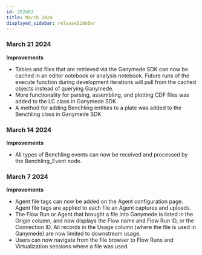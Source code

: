 ```yaml
---
id: 202403
title: March 2024
displayed_sidebar: releaseSideBar
---
```


### March 21 2024
**Improvements**
- Tables and files that are retrieved via the Ganymede SDK can now be cached in an editor notebook or analysis notebook. Future runs of the execute function during development iterations will pull from the cached objects instead of querying Ganymede.
- More functionality for parsing, assembling, and plotting CDF files was added to the LC class in Ganymede SDK.
- A method for adding Benchling entities to a plate was added to the Benchling class in Ganymede SDK.


### March 14 2024
**Improvements**
- All types of Benchling events can now be received and processed by the Benchling_Event node.

### March 7 2024
**Improvements**
- Agent file tags can now be added on the Agent configuration page. Agent file tags are applied to each file an Agent captures and uploads.
- The Flow Run or Agent that brought a file into Ganymede is listed in the Origin column, and now displays the Flow name and Flow Run ID, or the Connection ID. All records in the Usage column (where the file is used in Ganymede) are now limited to downstream usage.
- Users can now navigate from the file browser to Flow Runs and Virtualization sessions where a file was used.
